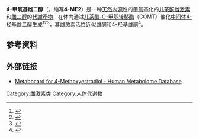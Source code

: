 {{Chembox
<!-- Images -->
| ImageFile = 4-Methoxyestradiol.svg
| ImageSize = 200px
| ImageAlt =
<!-- Names -->
| IUPACName = (8''R'',9''S'',13''S'',14''S'',17''S'')-4-Methoxy-13-methyl-6,7,8,9,11,12,14,15,16,17-decahydrocyclopenta[''a'']phenanthrene-3,17-diol
| OtherNames = 4-ME2; 4-MeOE2; 4-MeO-E2; 4-Methoxy-17β-estradiol; 4-Methoxyestra-1,3,5(10)-triene-17β-diol; Estra-1,3,5(10)-trien-3,4,17β-triol 4-methyl ether
<!-- Sections -->
| Section1 = {{Chembox Identifiers
| CASNo = 26788-23-8
| CASNo_Ref = {{cascite|correct|CAS}}
| ChemSpiderID = 61848
| ChEBI = 136975
| PubChem = 68578
| StdInChI = 1S/C19H26O3/c1-19-10-9-12-11-5-7-16(20)18(22-2)14(11)4-3-13(12)15(19)6-8-17(19)21/h5,7,12-13,15,17,20-21H,3-4,6,8-10H2,1-2H3/t12-,13-,15+,17+,19+/m1/s1
| StdInChIKey = BCWZIZLVBYHFES-PYEWSWHRSA-N
| SMILES = C[C@]12CC[C@H]3[C@H]([C@@H]1CC[C@@H]2O)CCC4=C3C=CC(=C4OC)O
  }}
| Section2 = {{Chembox Properties
| C=19 | H=26 | O=3
| Appearance = 
| Density = 
| MeltingPt = 
| BoilingPt = 
| Solubility = 
  }}
| Section3 = {{Chembox Hazards
| MainHazards =
| FlashPt =
| AutoignitionPt =
  }}
}}
'''4-甲氧基雌二醇'''（{{lang-en|4-Methoxyestradiol}}，缩写'''4-ME2'''）是一种[[天然产物|天然]][[内源|内源]]性的[[甲氧基|甲氧基]]化的[[儿茶酚雌激素|儿茶酚雌激素]]和[[雌二醇|雌二醇]]的[[代謝產物|代謝產物]]，在体内通过[[儿茶酚-O-甲基转移酶|儿茶酚-O-甲基转移酶]]（COMT）催化[[反应中间体|中间体]][[4-羟基雌二醇|4-羟基雌二醇]]生成<ref name="HMDB">{{Cite web |url=http://www.hmdb.ca/metabolites/HMDB12782 |title=存档副本 |accessdate=2021-01-28 |archive-date=2017-01-01 |archive-url=https://web.archive.org/web/20170101091308/http://www.hmdb.ca/metabolites/HMDB12782 |dead-url=no }}</ref><ref name="Hemnes2015">{{cite book|author=Anna R. Hemnes|title=Gender, Sex Hormones and Respiratory Disease: A Comprehensive Guide|url=https://books.google.com/books?id=4So3CwAAQBAJ&pg=PA32|date=16 December 2015|publisher=Humana Press|isbn=978-3-319-23998-9|pages=32–}}</ref><ref name="LauritzenStudd2005">{{cite book|author1=Christian Lauritzen|author2=John W. W. Studd|title=Current Management of the Menopause|url=https://books.google.com/books?id=WD7S7677xUUC&pg=PA378|date=22 June 2005|publisher=CRC Press|isbn=978-0-203-48612-2|pages=378–379}}</ref>，其[[雌激素|雌激素]]活性近似[[雌酮|雌酮]]和[[4-羟基雌酮|4-羟基雌酮]]<ref name="pmid10865186">{{cite journal | vauthors = Bhavnani BR, Nisker JA, Martin J, Aletebi F, Watson L, Milne JK | title = Comparison of pharmacokinetics of a conjugated equine estrogen preparation (premarin) and a synthetic mixture of estrogens (C.E.S.) in postmenopausal women | journal = J. Soc. Gynecol. Investig. | volume = 7 | issue = 3 | pages = 175–83 | year = 2000 | pmid = 10865186 | doi = 10.1016/s1071-5576(00)00049-6}}</ref>。
== 参考资料 ==
{{reflist|25em}}
== 外部链接 ==
* [http://www.hmdb.ca/metabolites/HMDB12782 Metabocard for 4-Methoxyestradiol - Human Metabolome Database] {{Wayback|url=http://www.hmdb.ca/metabolites/HMDB12782 |date=20170101091308 }}
{{DEFAULTSORT:Methoxyestradiol, 4-}}

[[Category:雌激素类|Category:雌激素类]]
[[Category:人体代谢物|Category:人体代谢物]]